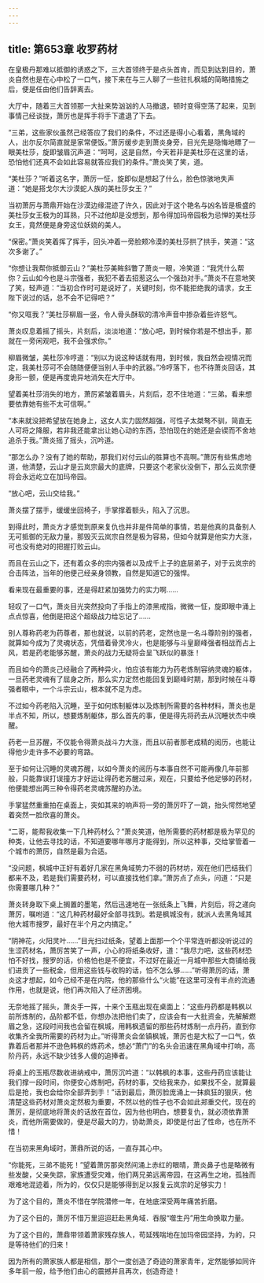```yaml
---
---
---
```

title: 第653章 收罗药材
---



在皇极丹那难以抵御的诱惑之下，三大首领终于是点头首肯，而见到达到目的，萧炎自然也是在心中松了一口气，接下来在与三人聊了一些驻扎枫城的简略措施之后，便是任由他们告辞离去。

大厅中，随着三大首领那一大扯来势汹汹的人马撤退，顿时变得空荡了起来，见到事情己经谈拢，萧厉也是挥手将手下遣退了下去。

“三弟，这些家伙虽然己经答应了我们的条件，不过还是得小心看着，黑角域的人，出尔反尔简直就是家常便饭。”萧厉缓步走到萧炎身旁，目光先是隐悔地瞟了一眼美杜莎，旋即皱眉沉声道：“呵呵，这是自然，今天若非是美杜莎在这里的话，恐怕他们还真不会如此容易就答应我们的条件。”萧炎笑了笑，道。

“美杜莎？”听着这名字，萧厉一怔，旋即似是想起了什么，脸色惊骇地失声道：“她是搭戈尔大沙漠蛇人族的美杜莎女王？”

当初萧厉与萧鼎开始在沙漠边缘混迹了许久，因此对于这个艳名与凶名皆是极盛的美杜莎女王极为的耳熟，只不过他却是没想到，那令得加玛帝园极为忌惮的美杜莎女王，竟然便是身旁这位妖娆的美人。

“保密。”萧炎笑着挥了挥手，回头冲着一旁脸颊冷漠的美杜莎拱了拱手，笑道：“这次多谢了。”

“你想让我帮你抵御云山？”美杜莎美眸斜瞥了萧炎一眼，冷笑道：“我凭什么帮你？云山如今也是斗宗强者，我犯不着去招惹这么一个强劲对手。”萧炎不在意地笑了笑，轻声道：“当初合作时可是说好了，关键时刻，你不能拒绝我的请求，女王陛下说过的话，总不会不记得吧？”

“你又哐我？”美杜莎柳眉一竖，令人骨头酥软的清冷声音中掺杂着些许怒气。

萧炎叹息着摇了摇头，片刻后，淡淡地道：“放心吧，到时候你若是不想出手，那就在一旁闲观吧，我不会强求你。”

柳眉微皱，美杜莎冷哼道：“别以为说这种话就有用，到时候，我自然会视情况而定，我美杜莎可不会随随便便当别人手中的武器。”冷哼落下，也不待萧炎回话，其身形一颤，便是再度诡异地消失在大厅中。

望着美杜莎消失的地方，萧厉紧皱着眉头，片刻后，忍不住地道：“三弟。看来想要依靠她有些不太可信啊。”

“本来就没把希望放在她身上，这女人实力固然超强，可性子太桀骜不驯，简直无人可将之降服，若非我还能拿出让她心动的东西，恐怕现在的她还是会锲而不舍地追杀于我。”萧炎摇了摇头，沉吟道。

“那怎么办？没有了她的帮助，那我们对付云山的胜算也不高啊。”萧厉有些焦虑地道，他清楚，云山才是云岚宗最大的底牌，只要这个老家伙没倒下，那么云岚宗便将会永远屹立在加玛帝园。

“放心吧，云山交给我。”

萧炎摆了摆手，缓缓坐回椅子，手掌撑着额头，陷入了沉思。

到得此时，萧炎方才感觉到原来复仇也并非是件简单的事情，若是他真的具备别人无可抵御的无敌力量，那毁灭云岚宗自然是极为容易，但如今就算是他实力大涨，可也没有绝对的把握打败云山。

而且在云山之下，还有着众多的宗内强者以及成千上子的底层弟子，对于云岚宗的合击阵法，当年的他便己经亲身领教，自然是知道它的强悍。

看来现在最重要的事，还是得赶紧加强势力的实力啊……

轻叹了一口气，萧炎目光突然投向了手指上的漆黑戒指，微微一怔，旋即眼中涌上点点惊喜，他倒是把这个超级战力给忘记了……

别人尊称药老为药尊者，那也就说，以前的药老，定然也是一名斗尊阶别的强者，就算如今成为了灵魂状态，凭借着骨灵冷火，也是能够与斗皇巅峰强者相战而占上风，若是药老能够苏醒，萧炎的战力无疑将会呈飞跃似的暴涨！

而且如今的萧炎己经融合了两种异火，怕应该有能力为药老炼制容纳灵魂的躯体，一旦药老灵魂有了屈身之所，那么实力定然也能回复到巅峰时期，那到时候在斗尊强者眼中，一个斗宗云山，根本就不足为虑。

不过如今药老陷入沉睡，至于如何炼制躯体以及炼制所需要的各种材料，萧炎也是半点不知，所以，想要炼制躯体，那么首先的事，便是得先将药去从沉睡状杰中唤醒。

药老一旦苏醒，不仅能令得萧炎战斗力大涨，而且以前者那老成精的阅历，也能让得他少走许多不必要的弯路。

至于如何让沉睡的灵魂苏醒，以如今萧炎的阅历与本事自然不可能再像几年前那般，只能靠误打误撞方才好运让得药老苏醒过来，观在，只要给予他足够的药材，他便能想出两三种令得药老灵魂苏醒的办法。

手掌猛然重重拍在桌面上，突如其来的响声将一旁的萧厉吓了一跳，抬头愕然地望着突然一脸欣喜的萧炎。

“二哥，能帮我收集一下几种药材么？”萧炎笑道，他所需要的药材都是极为罕见的种类，让他去寻找的话，不知道要哪年哪月才能得到，所以这种事，交给掌管着一个城市的萧厉，自然是最为合适。

“没问题，枫城中正好有着好几家在黑角域势力不弱的药材坊，观在他们巴结我们都来不及，若是我们需要药材，可以直接找他们拿。”萧厉点了点头，问道：“只是你需要哪几种？”

萧炎转身取下桌上搁置的墨笔，然后迅速地在一张纸条上飞舞，片刻后，将之递向萧厉，嘱咐道：“这几种药材最好全部寻找到。若是枫城没有，就派人去黑角域其他大城市搜罗，最好在半个月之内搞定。”

“阴神花，火阳灵叶……”目光扫过纸条，望着上面那一个个平常连听都没听说过的生涩药材名，萧厉苦笑了一声，小心的将纸条收好，道：“我尽力吧，这些药材恐怕不好找，搜罗的话，价格怕也是不便宜，不过好在最近一月城中那些大商铺给我们进贡了一些税金，但用这些钱与收购的话，怕不怎么够……”听得萧厉的话，萧炎这才想起，如今己经不是在内院，他的那些什么“火能”在这里可没有半点的流通作用，也就是说，他们再次陷入了经济困境。

无奈地摇了摇头，萧炎手一挥，十来个玉瓶出现在桌面上：“这些丹药都是韩枫以前所炼制的，品阶都不低，你想办法把他们卖了，应该会有一大批资金，先解解燃眉之急，这段时间我也会留在枫城，用韩枫遗留的那些药材炼制一点丹药，直到你收集齐全我所需要的药材为止。”听得萧炎会坐镇枫城，萧厉也是大松了一口气，依靠着后者那并不逊色韩枫的炼药术，想必“萧门”的名头会迅速在黑角域中打响，高阶丹药，永远不缺少钱多人傻的追捧者。

将桌上的玉瓶尽数收进纳戒中，萧厉沉吟道：“以韩枫的本事，这些丹药应该能让我们撑一段时间，你便安心炼制吧，药材的事，交给我来办，如果找不全，就算最后是抢，我也会给你全部弄到手！”话到最后，萧厉脸庞涌上一抹疯狂的狠庆，他清楚这些药材对萧炎定然极为重要，不然以他的性子也不会如此郑重交代，现在的萧厉，是彻底地将萧炎的话放在首位，因为他也明白，想要复仇，就必须依靠萧炎，而他所需要做的，便是尽最大的力，协助萧炎，即使是付出了性命，也在所不惜！

在当初来黑角域时，萧鼎所说的话，一直存其心中。

“你能死，三弟不能死！”望着萧厉那突然间涌上赤红的眼晴，萧炎鼻子也是略微有些发酸，父亲失踪，家族遭受灾难，他们两兄弟远离帝园，在这再生之地，孤独而艰难地混迹着，所为的，仅仅只是能够得到足以报复云岚宗的足够实力！

为了这个目的，萧炎不惜在学院潜修一年，在地底深受两年痛苦折磨。

为了这个目的，萧厉不惜万里迢迢赶赴黑角域．吞服“噬生丹”用生命换取力量。

为了这个目的，萧鼎带领着萧家残存族人，苟延残喘地在加玛帝园坚持，为的，只是等待他们的归来！

因为所有的萧家族人都是相信，那个一度创造了奇迹的萧家青年，定然能够如同许多年前一般，给予他们由心的震撼并且再次，创造奇迹！